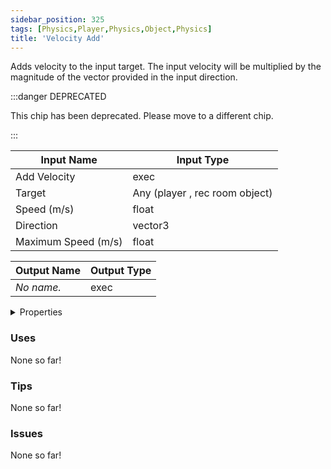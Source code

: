 ```yaml
---
sidebar_position: 325
tags: [Physics,Player,Physics,Object,Physics]
title: 'Velocity Add'
---
```


Adds velocity to the input target. The input velocity will be multiplied by the magnitude of the vector provided in the input direction.

:::danger DEPRECATED

This chip has been deprecated. Please move to a different chip.

:::




<EsbSvg />

| Input Name | Input Type |
|-----------|-----------|
| Add Velocity | exec |
| Target | Any (player , rec room object) |
| Speed (m/s) | float |
| Direction | vector3 |
| Maximum Speed (m/s) | float |

| Output Name | Output Type |
|-----------|-----------|
| *No name.* | exec |


<details>
  <summary>Properties</summary>
  <div>
    <div>
    <table>
      <thead>
        <tr>
          <th>Is beta required?</th>
          <th>❌</th>
        </tr>
        <tr>
          <th>Is this chip a trolling risk?</th>
          <th>❌</th>
        </tr>
        <tr>
          <th>Is this chip a role assignment risk?</th>
          <th>❌</th>
        </tr>
        <tr>
          <th>Chip UUID</th>
          <th>1b5eca75-0e7e-4aff-8adc-c5e043cac29e</th>
        </tr>
      </thead>
    </table>
    </div>
  </div>
</details>

### Uses

None so far!

### Tips

None so far!

### Issues

None so far!